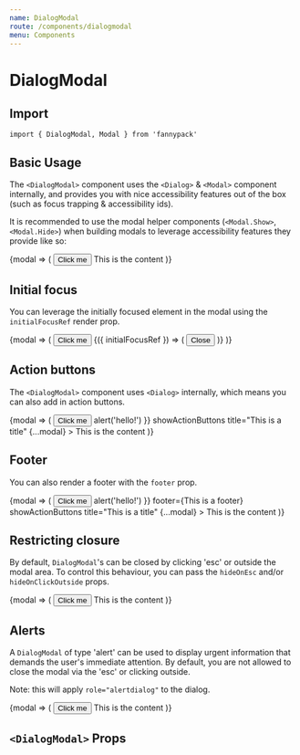 ```yaml
---
name: DialogModal
route: /components/dialogmodal
menu: Components
---
```



# DialogModal

## Import

`import { DialogModal, Modal } from 'fannypack'`

## Basic Usage

The `<DialogModal>` component uses the `<Dialog>` & `<Modal>` component internally, and provides you with nice accessibility features out of the box (such as focus trapping & accessibility ids).

It is recommended to use the modal helper components (`<Modal.Show>`, `<Modal.Hide>`) when building modals to leverage accessibility features they provide like so:

<Playground>
  <Modal.Container>
    {modal => (
      <Box>
        <Button use={Modal.Show} {...modal}>
          Click me
        </Button>
        <DialogModal showCloseButton title="This is a title" {...modal}>
          This is the content
        </DialogModal>
      </Box>
    )}
  </Modal.Container>
</Playground>

## Initial focus

You can leverage the initially focused element in the modal using the `initialFocusRef` render prop.

<Playground>
  <Modal.Container>
    {modal => (
      <Box>
        <Button use={Modal.Show} {...modal}>
          Click me
        </Button>
        <DialogModal showCloseButton title="This is a title" {...modal}>
          {({ initialFocusRef }) => (
            <Button use={Modal.Hide} elementRef={initialFocusRef} {...modal}>
              Close
            </Button>
          )}
        </DialogModal>
      </Box>
    )}
  </Modal.Container>
</Playground>

## Action buttons

The `<DialogModal>` component uses `<Dialog>` internally, which means you can also add in action buttons.

<Playground>
  <Modal.Container>
    {modal => (
      <Box>
        <Button use={Modal.Show} {...modal}>
          Click me
        </Button>
        <DialogModal
          actionButtonsProps={{ onClickSubmit: () => alert('hello!') }}
          showActionButtons
          title="This is a title"
          {...modal}
        >
          This is the content
        </DialogModal>
      </Box>
    )}
  </Modal.Container>
</Playground>

## Footer

You can also render a footer with the `footer` prop.

<Playground>
  <Modal.Container>
    {modal => (
      <Box>
        <Button use={Modal.Show} {...modal}>
          Click me
        </Button>
        <DialogModal
          actionButtonsProps={{ onClickSubmit: () => alert('hello!') }}
          footer={<Text>This is a footer</Text>}
          showActionButtons
          title="This is a title"
          {...modal}
        >
          This is the content
        </DialogModal>
      </Box>
    )}
  </Modal.Container>
</Playground>

## Restricting closure

By default, `DialogModal`'s can be closed by clicking 'esc' or outside the modal area. To control this behaviour, you can pass the `hideOnEsc` and/or `hideOnClickOutside` props.

<Playground>
  <Modal.Container>
    {modal => (
      <Box>
        <Button use={Modal.Show} {...modal}>
          Click me
        </Button>
        <DialogModal hideOnEsc={false} hideOnClickOutside={false} title="This is a title" showActionButtons {...modal}>
          This is the content
        </DialogModal>
      </Box>
    )}
  </Modal.Container>
</Playground>

## Alerts

A `DialogModal` of type 'alert' can be used to display urgent information that demands the user's immediate attention. By default, you are not allowed to close the modal via the 'esc' or clicking outside.

Note: this will apply `role="alertdialog"` to the dialog.

<Playground>
  <Modal.Container>
    {modal => (
      <Box>
        <Button use={Modal.Show} {...modal}>
          Click me
        </Button>
        <DialogModal type="alert" title="This is a title" showActionButtons {...modal}>
          This is the content
        </DialogModal>
      </Box>
    )}
  </Modal.Container>
</Playground>

## `<DialogModal>` Props

<PropsTable of={DialogModal} />
